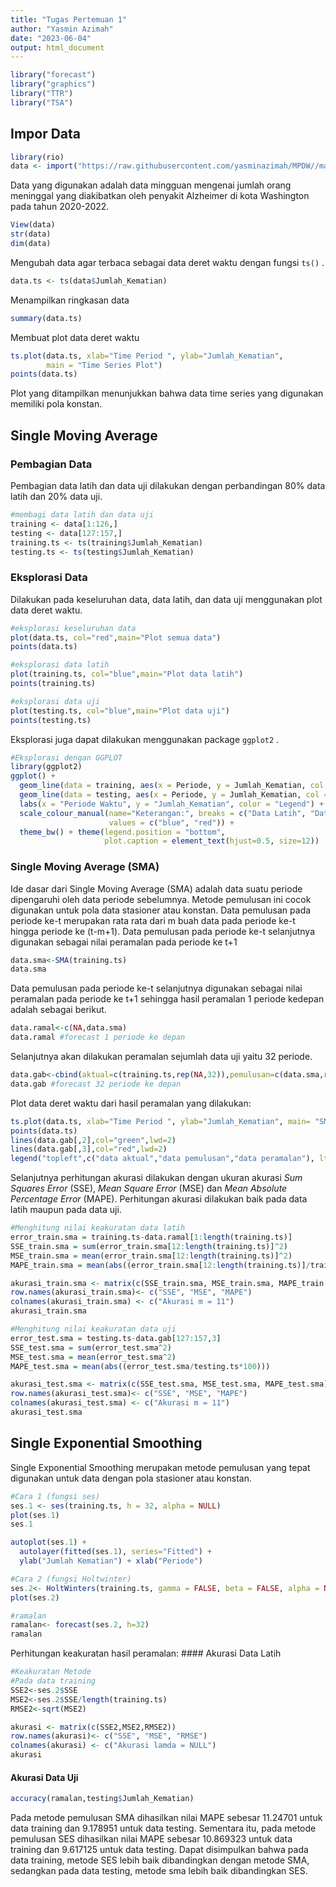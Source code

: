 ```yaml
---
title: "Tugas Pertemuan 1"
author: "Yasmin Azimah"
date: "2023-06-04"
output: html_document
---
```


```r
library("forecast")
library("graphics")
library("TTR")
library("TSA")
```

## Impor Data
```r
library(rio)
data <- import("https://raw.githubusercontent.com/yasminazimah/MPDW//main/data/Data1.csv")
```
Data yang digunakan adalah data mingguan mengenai jumlah orang meninggal yang diakibatkan oleh penyakit Alzheimer di kota Washington pada tahun 2020-2022.

```r
View(data)
str(data)
dim(data)
```
Mengubah data agar terbaca sebagai data deret waktu dengan fungsi `ts()` .
```r
data.ts <- ts(data$Jumlah_Kematian)
```

Menampilkan ringkasan data
```r
summary(data.ts)
```

Membuat plot data deret waktu
```r
ts.plot(data.ts, xlab="Time Period ", ylab="Jumlah_Kematian", 
        main = "Time Series Plot")
points(data.ts)
```
Plot yang ditampilkan menunjukkan bahwa data time series yang digunakan memiliki pola konstan.

## Single Moving Average

### Pembagian Data
Pembagian data latih dan data uji dilakukan dengan perbandingan 80% data latih dan 20% data uji.
```r
#membagi data latih dan data uji
training <- data[1:126,]
testing <- data[127:157,]
training.ts <- ts(training$Jumlah_Kematian)
testing.ts <- ts(testing$Jumlah_Kematian)
```

### Eksplorasi Data

Dilakukan pada keseluruhan data, data latih, dan data uji menggunakan plot data deret waktu.
```r
#eksplorasi keseluruhan data
plot(data.ts, col="red",main="Plot semua data")
points(data.ts)

#eksplorasi data latih
plot(training.ts, col="blue",main="Plot data latih")
points(training.ts)

#eksplorasi data uji
plot(testing.ts, col="blue",main="Plot data uji")
points(testing.ts)
```
Eksplorasi juga dapat dilakukan menggunakan package `ggplot2` .
```r
#Eksplorasi dengan GGPLOT
library(ggplot2)
ggplot() + 
  geom_line(data = training, aes(x = Periode, y = Jumlah_Kematian, col = "Data Latih")) +
  geom_line(data = testing, aes(x = Periode, y = Jumlah_Kematian, col = "Data Uji")) +
  labs(x = "Periode Waktu", y = "Jumlah_Kematian", color = "Legend") +
  scale_colour_manual(name="Keterangan:", breaks = c("Data Latih", "Data Uji"),
                      values = c("blue", "red")) + 
  theme_bw() + theme(legend.position = "bottom",
                     plot.caption = element_text(hjust=0.5, size=12))
```

### Single Moving Average (SMA)

Ide dasar dari Single Moving Average (SMA) adalah data suatu periode dipengaruhi oleh data periode sebelumnya. Metode pemulusan ini cocok digunakan untuk pola data stasioner atau konstan. Data pemulusan pada periode ke-t merupakan rata rata dari m buah data pada periode ke-t hingga periode ke (t-m+1). Data pemulusan pada periode ke-t selanjutnya digunakan sebagai nilai peramalan pada periode ke t+1

```r
data.sma<-SMA(training.ts)
data.sma
```

Data pemulusan pada periode ke-t selanjutnya digunakan sebagai nilai peramalan pada periode ke t+1 sehingga hasil peramalan 1 periode kedepan adalah sebagai berikut.

```r
data.ramal<-c(NA,data.sma)
data.ramal #forecast 1 periode ke depan
```

Selanjutnya akan dilakukan peramalan sejumlah data uji yaitu 32 periode. 

```r
data.gab<-cbind(aktual=c(training.ts,rep(NA,32)),pemulusan=c(data.sma,rep(NA,32)),ramalan=c(data.ramal,rep(data.ramal[length(data.ramal)],31)))
data.gab #forecast 32 periode ke depan
```

Plot data deret waktu dari hasil peramalan yang dilakukan:

```r
ts.plot(data.ts, xlab="Time Period ", ylab="Jumlah_Kematian", main= "SMA N=11 Data Jumlah Kematian")
points(data.ts)
lines(data.gab[,2],col="green",lwd=2)
lines(data.gab[,3],col="red",lwd=2)
legend("topleft",c("data aktual","data pemulusan","data peramalan"), lty=8, col=c("black","green","red"), cex=0.5)
```

Selanjutnya perhitungan akurasi dilakukan dengan ukuran akurasi *Sum Squares Error* (SSE), *Mean Square Error* (MSE) dan *Mean Absolute Percentage Error* (MAPE). Perhitungan akurasi dilakukan baik pada data latih maupun pada data uji.

```r
#Menghitung nilai keakuratan data latih
error_train.sma = training.ts-data.ramal[1:length(training.ts)]
SSE_train.sma = sum(error_train.sma[12:length(training.ts)]^2)
MSE_train.sma = mean(error_train.sma[12:length(training.ts)]^2)
MAPE_train.sma = mean(abs((error_train.sma[12:length(training.ts)]/training.ts[12:length(training.ts)])*100))

akurasi_train.sma <- matrix(c(SSE_train.sma, MSE_train.sma, MAPE_train.sma))
row.names(akurasi_train.sma)<- c("SSE", "MSE", "MAPE")
colnames(akurasi_train.sma) <- c("Akurasi m = 11")
akurasi_train.sma
```
```r
#Menghitung nilai keakuratan data uji
error_test.sma = testing.ts-data.gab[127:157,3]
SSE_test.sma = sum(error_test.sma^2)
MSE_test.sma = mean(error_test.sma^2)
MAPE_test.sma = mean(abs((error_test.sma/testing.ts*100)))

akurasi_test.sma <- matrix(c(SSE_test.sma, MSE_test.sma, MAPE_test.sma))
row.names(akurasi_test.sma)<- c("SSE", "MSE", "MAPE")
colnames(akurasi_test.sma) <- c("Akurasi m = 11")
akurasi_test.sma
```

## Single Exponential Smoothing
Single Exponential Smoothing merupakan metode pemulusan yang tepat digunakan untuk data dengan pola stasioner atau konstan.

```r
#Cara 1 (fungsi ses)
ses.1 <- ses(training.ts, h = 32, alpha = NULL)
plot(ses.1)
ses.1

```

```r
autoplot(ses.1) +
  autolayer(fitted(ses.1), series="Fitted") +
  ylab("Jumlah Kematian") + xlab("Periode")
```

```r
#Cara 2 (fungsi Holtwinter)
ses.2<- HoltWinters(training.ts, gamma = FALSE, beta = FALSE, alpha = NULL)
plot(ses.2)

#ramalan
ramalan<- forecast(ses.2, h=32)
ramalan
```

Perhitungan keakuratan hasil peramalan:
#### Akurasi Data Latih

```r
#Keakuratan Metode
#Pada data training
SSE2<-ses.2$SSE
MSE2<-ses.2$SSE/length(training.ts)
RMSE2<-sqrt(MSE2)

akurasi <- matrix(c(SSE2,MSE2,RMSE2))
row.names(akurasi)<- c("SSE", "MSE", "RMSE")
colnames(akurasi) <- c("Akurasi lamda = NULL")
akurasi

```
#### Akurasi Data Uji

```r
accuracy(ramalan,testing$Jumlah_Kematian)

```
Pada metode pemulusan SMA dihasilkan nilai MAPE sebesar 11.24701 untuk data training dan 9.178951 untuk data testing. Sementara itu, pada metode pemulusan SES dihasilkan nilai MAPE sebesar 10.869323 untuk data training dan 9.617125 untuk data testing. Dapat disimpulkan bahwa pada data training, metode SES lebih baik dibandingkan dengan metode SMA, sedangkan pada data testing, metode sma lebih baik dibandingkan SES.
